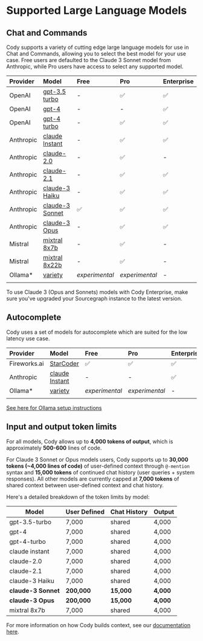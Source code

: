 # Supported Large Language Models

## Chat and Commands

Cody supports a variety of cutting edge large language models for use in Chat and Commands, allowing you to select the best model for your use case.  Free users are defaulted to the Claude 3 Sonnet model from Anthropic, while Pro users have access to select any supported model.

| **Provider** | **Model** | **Free** | **Pro** | **Enterprise** |
|:--|:--|:--|:--|:--|
| OpenAI | [gpt-3.5 turbo](https://platform.openai.com/docs/models/gpt-3-5-turbo) | - | ✅ | ✅ |
| OpenAI | [gpt-4](https://platform.openai.com/docs/models/gpt-4-and-gpt-4-turbo#:~:text=to%20Apr%202023-,gpt%2D4,-Currently%20points%20to) | - | - | ✅ |
| OpenAI | [gpt-4 turbo](https://platform.openai.com/docs/models/gpt-4-and-gpt-4-turbo#:~:text=TRAINING%20DATA-,gpt%2D4%2D0125%2Dpreview,-New%20GPT%2D4) | - | ✅ | ✅ |
| Anthropic| [claude Instant](https://docs.anthropic.com/claude/docs/models-overview#model-comparison) | - | ✅ | ✅ |
| Anthropic| [claude-2.0](https://docs.anthropic.com/claude/docs/models-overview#model-comparison) | - | ✅ | - |
| Anthropic| [claude-2.1](https://docs.anthropic.com/claude/docs/models-overview#model-comparison) | - | ✅ | ✅ |
| Anthropic| [claude-3 Haiku](https://docs.anthropic.com/claude/docs/models-overview#model-comparison) | - | ✅ | ✅ |
| Anthropic| [claude-3 Sonnet](https://docs.anthropic.com/claude/docs/models-overview#model-comparison) | ✅ | ✅ | ✅ |
| Anthropic| [claude-3 Opus](https://docs.anthropic.com/claude/docs/models-overview#model-comparison) | - | ✅ | ✅ |
| Mistral| [mixtral 8x7b](https://mistral.ai/technology/#models:~:text=of%20use%20cases.-,Mixtral%208x7B,-Currently%20the%20best) | - | ✅ | - |
| Mistral| [mixtral 8x22b](https://mistral.ai/technology/#models:~:text=of%20use%20cases.-,Mixtral%208x7B,-Currently%20the%20best) | - | ✅ | - |
| Ollama* | [variety](https://ollama.com/) | *experimental*| *experimental* | - |
||||||

<Callout type="note">To use Claude 3 (Opus and Sonnets) models with Cody Enterprise, make sure you've upgraded your Sourcegraph instance to the latest version.</Callout>

## Autocomplete

Cody uses a set of models for autocomplete which are suited for the low latency use case.

| **Provider** |                                         **Model**                                         |    **Free**    |    **Pro**     | **Enterprise** |
| :----------- | :---------------------------------------------------------------------------------------- | :------------- | :------------- | :------------- |
| Fireworks.ai | [StarCoder](https://arxiv.org/abs/2305.06161)                                             | ✅              | ✅              | ✅              |
| Anthropic    | [claude Instant](https://docs.anthropic.com/claude/docs/models-overview#model-comparison) | -              | -              | ✅              |
| Ollama*      | [variety](https://ollama.com/)                                                            | *experimental* | *experimental* | -              |
|              |                                                                                           |                |                |                |

<Callout type="note">[See here for Ollama setup instructions](https://sourcegraph.com/docs/cody/clients/install-vscode#supported-local-ollama-models-with-cody)</Callout>

## Input and output token limits

For all models, Cody allows up to **4,000 tokens of output**, which is approximately **500-600** lines of code.

For Claude 3 Sonnet or Opus models users, Cody supports up to **30,000 tokens (~4,000 lines of code)** of user-defined context through `@-mention` syntax and **15,000 tokens** of continued chat history (user queries + system responses). All other models are currently capped at **7,000 tokens** of shared context between user-defined context and chat history.

Here's a detailed breakdown of the token limits by model:

|      **Model**      | **User Defined** | **Chat** **History** | **Output** |
| ------------------- | ---------------- | -------------------- | ---------- |
| gpt-3.5-turbo       | 7,000            | shared               | 4,000      |
| gpt-4               | 7,000            | shared               | 4,000      |
| gpt-4-turbo         | 7,000            | shared               | 4,000      |
| claude instant      | 7,000            | shared               | 4,000      |
| claude-2.0          | 7,000            | shared               | 4,000      |
| claude-2.1          | 7,000            | shared               | 4,000      |
| claude-3 Haiku      | 7,000            | shared               | 4,000      |
| **claude-3 Sonnet** | **200,000**      | **15,000**           | **4,000**  |
| **claude-3 Opus**   | **200,000**      | **15,000**           | **4,000**  |
| mixtral 8x7b        | 7,000            | shared               | 4,000      |

For more information on how Cody builds context, see our [documentation here](/cody/core-concepts/context).
